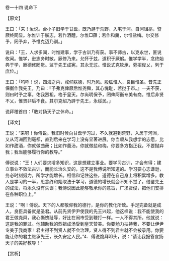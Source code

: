 

卷一十四 说命下

【原文】

王曰：「来！汝说。台小子旧学于甘盘，既乃遯于荒野，入宅于河。自河徂亳，暨厥终罔显。尔惟训于朕志，若作酒醴，尔惟□薛；若作和羹，尔惟盐梅。尔交修予，罔予弃，予惟克迈乃训。」

说曰：「王，人求多闻，时惟建事，学于古训乃有获。事不师古，以克永世，匪说攸闻。惟学，逊志务时敏，厥修乃来。允怀于兹，道积于厥躬。惟学学半，念终始典于学，厥德修罔觉。监于先王成宪，其永无愆。惟说式克钦承，旁招俊乂，列于庶位。」

王曰：「呜呼！说，四海之内，咸仰朕德，时乃风。股肱惟人，良臣惟圣。昔先正保衡作我先王，乃曰：『予弗克俾厥后惟尧舜，其心愧耻，若挞于市。』一夫不获，则曰时予之辜。佑我烈祖，格于皇天。尔尚明保予，罔俾阿衡专美有商。惟后非贤不乂，惟贤非后不食。其尔克绍乃辟于先王，永绥民。」

说拜稽首曰：「敢对扬天子之休命。」

【译文】

王说：“来呀！你傅说。我旧时候向甘盘学习过，不久就避到荒野，入居于河洲，又从河洲回到亳都，直到后来在学习上没有显著进展。你当顺从我想学的志愿，比如作甜酒，你就做曲蘖；比如作羹汤，你就做盐和梅。你要多方指正我，不要抛弃我；我当能够履行你的教导。”

傅说说：“王！人们要求增多知识，这是想建立事业。要学习古训，才会有得；建立事业不效法古训，而能长治久安的，这不是我傅说所知道的。学习要心志谦逊，务必时刻努力，所学才能增长。相信和记住这些，道德在自己身上将积累增多。教人是学习的一半，思念终和始取法于学习，道德的增长就会不知不觉了。借鉴先王的成法，将永久没有失误；我傅说因此能够敬承你的意旨，广求贤俊，把他们安排在各种职位上。”

王说：“啊！傅说。天下的人都敬仰我的德行，是你的教化所致。手足完备就是成人，良臣具备就是圣君。从前先贤伊尹使我的先王兴起，他这样说：我不能使我的君王做尧舜，我心惭愧耻辱，好比在闹市受到鞭打一样。一人不得其所，他就说：这是我的罪过。他辅助我的烈祖成汤受到皇天赞美。你要勉力扶持我，不要让伊尹专美于我商家！君主得不到贤人就不会治理，贤人得不到君主就不会被录用。你要能让你的君主继承先王，长久安定人民。”4．傅说跪拜叩头，说：“请让我报答宣扬天子的美好教导！”

【赏析】


